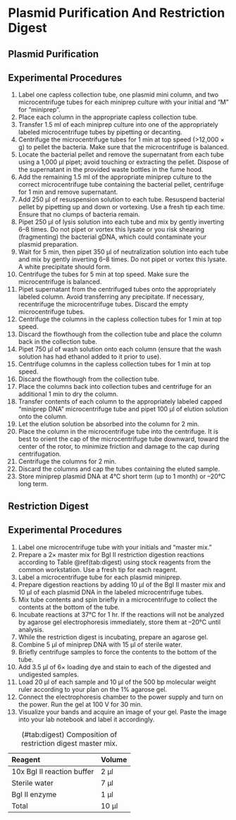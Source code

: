 # Plasmid Purification And Restriction Digest

## Plasmid Purification 

## Experimental Procedures

1. Label one capless collection tube, one plasmid mini column, and two microcentrifuge tubes for each miniprep culture with your initial and "M" for “miniprep”.
2. Place each column in the appropriate capless collection tube.
3. Transfer 1.5 ml of each miniprep culture into one of the appropriately labeled microcentrifuge tubes by pipetting or decanting.
4. Centrifuge the microcentrifuge tubes for 1 min at top speed (>12,000 × g) to pellet the bacteria. Make sure that the microcentrifuge is balanced.
5. Locate the bacterial pellet and remove the supernatant from each tube using a 1,000 µl pipet; avoid touching or extracting the pellet. Dispose of the supernatant in the provided waste bottles in the fume hood.
6. Add the remaining 1.5 ml of the appropriate miniprep culture to the correct microcentrifuge tube containing the bacterial pellet, centrifuge for 1 min and remove supernatant.
7. Add 250 µl of resuspension solution to each tube. Resuspend bacterial pellet by pipetting up and down or vortexing. Use a fresh tip each time. Ensure that no clumps of bacteria remain.
8. Pipet 250 µl of lysis solution into each tube and mix by gently inverting 6–8 times. Do not pipet or vortex this lysate or you risk shearing (fragmenting) the bacterial gDNA, which could contaminate your plasmid preparation.
9. Wait for 5 min, then pipet 350 µl of neutralization solution into each tube and mix by gently inverting 6–8 times. Do not pipet or vortex this lysate. A white precipitate should form.
10. Centrifuge the tubes for 5 min at top speed. Make sure the microcentrifuge is balanced.
11. Pipet supernatant from the centrifuged tubes onto the appropriately labeled column. Avoid
transferring any precipitate. If necessary, recentrifuge the microcentrifuge tubes. Discard the empty microcentrifuge tubes.
12. Centrifuge the columns in the capless collection tubes for 1 min at top speed.
13. Discard the flowthough from the collection tube and place the column back in the collection tube.
14. Pipet 750 µl of wash solution onto each column (ensure that the wash solution has had ethanol added to it prior to use).
15. Centrifuge columns in the capless collection tubes for 1 min at top speed.
16. Discard the flowthough from the collection tube.
17. Place the columns back into collection tubes and centrifuge for an additional 1 min to dry the column.
18. Transfer contents of each column to the appropriately labeled capped “miniprep DNA” microcentrifuge tube and pipet 100 µl of elution solution onto the column.
19. Let the elution solution be absorbed into the column for 2 min.
20. Place the column in the microcentrifuge tube into the centrifuge. It is best to orient the cap of the microcentrifuge tube downward, toward the center of the rotor, to minimize friction and damage to the cap during centrifugation.
21. Centrifuge the columns for 2 min.
22. Discard the columns and cap the tubes containing the eluted sample.
23. Store miniprep plasmid DNA at 4°C short term (up to 1 month) or –20°C long term.

## Restriction Digest

## Experimental Procedures

1. Label one microcentrifuge tube with your initials and “master mix.”
2. Prepare a 2× master mix for BgI II restriction digestion reactions according to Table \@ref(tab:digest) using stock reagents from the common workstation. Use a fresh tip for each reagent.
2. Label a microcentrifuge tube for each plasmid miniprep.
2. Prepare digestion reactions by adding 10 µl of the BgI II master mix and 10 µl of each plasmid DNA in the labeled microcentrifuge tubes.
2. Mix tube contents and spin briefly in a microcentrifuge to collect the contents at the bottom of the tube.
2. Incubate reactions at 37°C for 1 hr. If the reactions will not be analyzed by agarose gel electrophoresis immediately, store them at –20°C until analysis.
3. While the restriction digest is incubating, prepare an agarose gel.
3. Combine 5 µl of miniprep DNA with 15 µl of sterile water.
3. Briefly centrifuge samples to force the contents to the bottom of the tube.
3. Add 3.5 µl of 6× loading dye and stain to each of the digested and undigested samples.
3. Load 20 µl of each sample and 10 µl of the 500 bp molecular weight ruler according to your plan on the 1% agarose gel.
3. Connect the electrophoresis chamber to the power supply and turn on the power. Run the gel at 100 V for 30 min.
3. Visualize your bands and acquire an image of your gel. Paste the image into your lab notebook and label it accordingly.
   
Table: (\#tab:digest) Composition of restriction digest master mix.

|Reagent                   |Volume|
|:-------------------------|:-----|
|10x BgI II reaction buffer|2 µl
|Sterile water             |7 µl
|BgI II enzyme             |1 µl
|Total                     |10 µl


